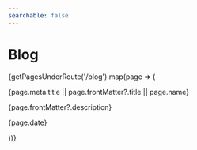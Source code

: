 ```yaml
---
searchable: false
---
```


# Blog


{getPagesUnderRoute('/blog').map(page => (
  <div key={page.route}>
    <Link
      href={page.route}
      className="text-2xl text-black hover:!no-underline dark:text-gray-100"
    >
      {page.meta.title || page.frontMatter?.title || page.name}
    </Link>
    <p>{page.frontMatter?.description}</p>
    <p>{page.date}</p>
  </div>
))}
